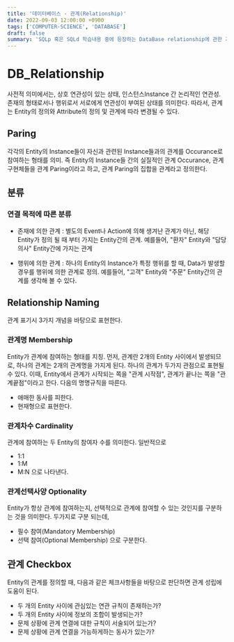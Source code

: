 ```yaml
---
title: '데이터베이스 - 관계(Relationship)'
date: 2022-09-03 12:00:00 +0900
tags: ['COMPUTER-SCIENCE', 'DATABASE']
draft: false
summary: 'SQLp 혹은 SQLd 학습내용 중에 등장하는 DataBase relationship에 관한 기초 내용들 정리'
---
```


# DB_Relationship

사전적 의미에서는, 상호 연관성이 있는 상태, 인스턴스Instance 간 논리적인 연관성. 존재의 형태로서나 행위로서 서로에게 연관성이 부여된 상태를 의미한다. 따라서, 관계는 Entity의 정의와 Attribute의 정의 및 관계에 따라 변경될 수 있다.

## Paring
각각의 Entity의 Instance들이 자신과 관련된 Instance들과의 관계를 Occurance로 참여하는 형태를 의미. 즉 Entity의 Instance들 간의 실질적인 관계 Occurance, 관계 구현체들을 관계 Paring이라고 하고, 관계 Paring의 집합을 관계라고 정의한다.

## 분류

### 연결 목적에 따른 분류
- 존재에 의한 관계 : 별도의 Event나 Action에 의해 생겨난 관계가 아닌, 해당 Entity가 정의 될 때 부터 가지는 Entity간의 관계. 예를들어, "환자" Entity와 "담당 의사" Entity간에 가지는 관계

- 행위에 의한 관계 : 하나의 Entity의 Instance가 특정 행위를 할 때, Data가 발생할 경우를 행위에 의한 관계로 정의. 예를들어, "고객" Entity와 "주문" Entity간의 관계를 생각해 볼 수 있다.

## Relationship Naming
관계 표기시 3가지 개념을 바탕으로 표현한다.

### 관계명 Membership
Entity가 관계에 참여하는 형태를 지칭. 먼저, 관계란 2개의 Entity 사이에서 발생되므로, 하나의 관계는 2개의 관계명을 가지게 된다. 하나의 관계가 두가지 관점으로 표현될 수 있다. 이때, Entity에서 관계가 시작되는 쪽을 "관계 시작점", 관계가 끝나는 쪽을 "관계끝점"이라고 한다. 다음의 명명규칙을 따른다.
- 애매한 동사를 피한다.
- 현재형으로 표현한다.

### 관계차수 Cardinality
관계에 참여하는 두 Entity의 참여자 수를 의미한다. 일반적으로 
- 1:1
- 1:M
- M:N
으로 나타낸다.

### 관계선택사양 Optionality
Entity가 항상 관계에 참여하는지, 선택적으로 관계에 참여할 수 있는 것인지를 구분하는 것을 의미한다. 두가지로 구분 되는데, 
- 필수 참여(Mandatory Membership)
- 선택 참여(Optional Membership)
으로 구분한다.

## 관계 Checkbox
Entity의 관계를 정의할 때, 다음과 같은 체크사항들을 바탕으로 판단하면 관계 성립에 도움이 된다.
- 두 개의 Entity 사이에 관심있는 연관 규칙이 존재하는가?
- 두 개의 Entity 사이에 정보의 조합이 발생되는가?
- 문제 상황에 관계 연결에 대한 규칙이 서술되어 있는가?
- 문제 상황에 관계 연결을 가능하게하는 동사가 있는가?


